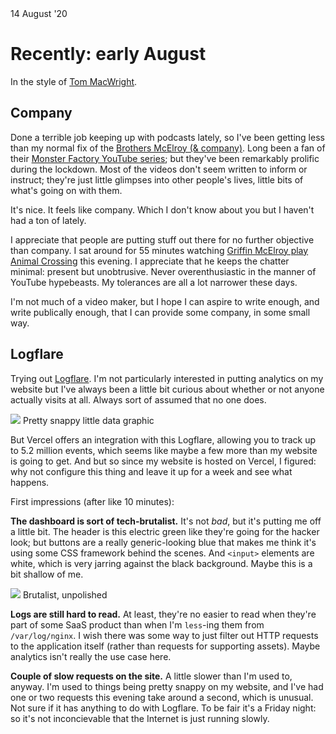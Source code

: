 
<Date>
14 August '20
</Date>

# Recently: early August

In the style of [Tom MacWright](https://macwright.com).

## Company
Done a terrible job keeping up with podcasts lately, so I've been getting less than my normal fix of the [Brothers McElroy (& company)](https://www.themcelroy.family/). Long been a fan of their [Monster Factory YouTube series](https://www.youtube.com/playlist?list=PLt5zc-HxINkpAr9Ri_qJtzklB9YK2Eunh); but they've been remarkably prolific during the lockdown. Most of the videos don't seem written to inform or instruct; they're just little glimpses into other people's lives, little bits of what's going on with them.

It's nice. It feels like company. Which I don't know about you but I haven't had a ton of lately.

I appreciate that people are putting stuff out there for no further objective than company. I sat around for 55 minutes watching [Griffin McElroy play Animal Crossing](https://www.youtube.com/watch?v=bbShP4oXO48) this evening. I appreciate that he keeps the chatter minimal: present but unobtrusive. Never overenthusiastic in the manner of YouTube hypebeasts. My tolerances are all a lot narrower these days.

I'm not much of a video maker, but I hope I can aspire to write enough, and write publically enough, that I can provide some company, in some small way.

## Logflare
Trying out [Logflare](https://logflare.app/). I'm not particularly interested in putting analytics on my website but I've always been a little bit curious about whether or not anyone actually visits at all. Always sort of assumed that no one does.

<Image src="logflare.gif">
	Pretty snappy little data graphic
</Image>

But Vercel offers an integration with this Logflare, allowing you to track up to 5.2 million events, which seems like maybe a few more than my website is going to get. And but so since my website is hosted on Vercel, I figured: why not configure this thing and leave it up for a week and see what happens.

First impressions (after like 10 minutes):

**The dashboard is sort of tech-brutalist.** It's not _bad_, but it's putting me off a little bit. The header is this electric green like they're going for the hacker look; but buttons are a really generic-looking blue that makes me think it's using some CSS framework behind the scenes. And `<input>` elements are white, which is very jarring against the black background. Maybe this is a bit shallow of me.

<Image src="logflare-buttons.jpg">
	Brutalist, unpolished
</Image>

**Logs are still hard to read.** At least, they're no easier to read when they're part of some SaaS product than when I'm `less`-ing them from `/var/log/nginx`. I wish there was some way to just filter out HTTP requests to the application itself (rather than requests for supporting assets). Maybe analytics isn't really the use case here.

**Couple of slow requests on the site.** A little slower than I'm used to, anyway. I'm used to things being pretty snappy on my website, and I've had one or two requests this evening take around a second, which is unusual. Not sure if it has anything to do with Logflare. To be fair it's a Friday night: so it's not inconcievable that the Internet is just running slowly.